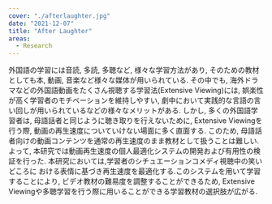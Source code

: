 ```yaml
---
cover: "./afterlaughter.jpg"
date: "2021-12-07"
title: "After Laughter"
areas:
  - Research
---
```



外国語の学習には音読,
多読,
多聴など,
様々な学習方法があり,
そのための教材としても本,
動画,
音楽など様々な媒体が用いられている.
その中でも,
海外ドラマなどの外国語動画をたくさん視聴する学習法(Extensive Viewing)には,
娯楽性が高く学習者のモチベーションを維持しやすい,
劇中において実践的な言語の言い回しが用いられているなどの様々なメリットがある.
しかし,
多くの外国語学習者は,
母語話者と同じように聴き取りを行えないために,
Extensive Viewingを行う際,
動画の再生速度についていけない場面に多く直面する.
このため,
母語話者向けの動画コンテンツを通常の再生速度のまま教材として扱うことは難しい.
よって,
本研究では動画再生速度の個人最適化システムの開発および有用性の検証を行った.
本研究においては,学習者のシチュエーションコメディ視聴中の笑いどころに
おける表情に基づき再生速度を最適化する.このシステムを用いて学習することにより,
ビデオ教材の難易度を調整することができるため,
Extensive Viewingや多聴学習を行う際に用いることができる学習教材の選択肢が広がる.
